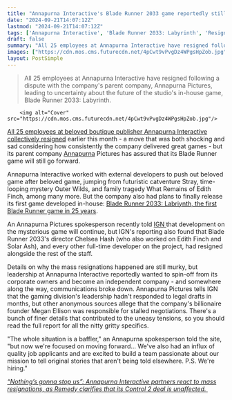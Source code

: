 ```yaml
---
title: "Annapurna Interactive's Blade Runner 2033 game reportedly still moving ahead, despite all full-time developers quitting: 'The whole situation is a baffler'"
date: "2024-09-21T14:07:12Z"
lastmod: "2024-09-21T14:07:12Z"
tags: ['Annapurna Interactive', 'Blade Runner 2033: Labyrinth', 'Resignations', 'Indie Games', 'Game Development', 'Business', 'Industry News']
draft: false
summary: "All 25 employees at Annapurna Interactive have resigned following a dispute with the company's parent company, Annapurna Pictures, leading to uncertainty about the future of the studio's in-house game, Blade Runner 2033: Labyrinth."
images: ["https://cdn.mos.cms.futurecdn.net/4pCwt9vPvgDz4WPgsHpZob.jpg"]
layout: PostSimple
---
```

> All 25 employees at Annapurna Interactive have resigned following a dispute with the company's parent company, Annapurna Pictures, leading to uncertainty about the future of the studio's in-house game, Blade Runner 2033: Labyrinth.


        <img alt="Cover" src="https://cdn.mos.cms.futurecdn.net/4pCwt9vPvgDz4WPgsHpZob.jpg"/>
        
[All 25 employees at beloved boutique publisher Annapurna Interactive collectively resigned](https://www.gamesradar.com/games/all-25-members-of-annapurna-interactive-reportedly-resign-following-a-dispute-with-the-publishers-owner/) earlier this month - a move that was both shocking and sad considering how consistently the company delivered great games - but its parent company [Annapurna](https://www.gamesradar.com/tag/annapurna-interactive/) Pictures has assured that its Blade Runner game will still go forward.

Annapurna Interactive worked with external developers to push out beloved game after beloved game, jumping from futuristic catventure Stray, time-looping mystery Outer Wilds, and family tragedy What Remains of Edith Finch, among many more. But the company also had plans to finally release its first game developed in-house: [Blade Runner 2033: Labriynth, the first Blade Runner game in 25 years](https://www.gamesradar.com/blade-runner-2033-labyrinth-is-the-first-new-blade-runner-game-in-25-years/). 

An Annapurna Pictures spokesperson recently told [IGN ](https://www.ign.com/articles/what-the-heck-has-been-going-on-at-annapurna-interactive-an-investigation)that development on the mysterious game will continue, but IGN's reporting also found that Blade Runner 2033's director Chelsea Hash (who also worked on Edith Finch and Solar Ash), and every other full-time developer on the project, had resigned alongside the rest of the staff.

Details on why the mass resignations happened are still murky, but leadership at Annapurna Interactive reportedly wanted to spin-off from its corporate owners and become an independent company - and somewhere along the way, communications broke down. Annapurna Pictures tells IGN that the gaming division's leadership hadn't responded to legal drafts in months, but other anonymous sources allege that the company's billionaire founder Megan Ellison was responsible for stalled negotiations. There's a bunch of finer details that contributed to the uneasy tensions, so you should read the full report for all the nitty gritty specifics. 

"The whole situation is a baffler," an Annapurna spokesperson told the site, "but now we're focused on moving forward... We've also had an influx of quality job applicants and are excited to build a team passionate about our mission to tell original stories that aren't being told elsewhere. P.S. We're hiring."

[<em>“Nothing’s gonna stop us”: Annapurna Interactive partners react to mass resignations, as Remedy clarifies that its Control 2 deal is unaffected.</em> ](https://www.gamesradar.com/games/action/nothings-gonna-stop-us-from-getting-wanderstop-out-the-door-annapurna-interactive-partners-react-to-mass-resignations-as-remedy-says-its-control-2-deal-is-unaffected/)
        
